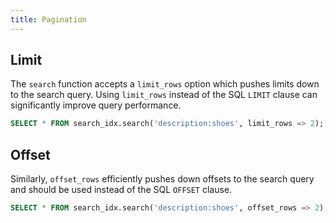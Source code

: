```yaml
---
title: Pagination
---
```


## Limit

The `search` function accepts a `limit_rows` option which pushes limits down to the search query. Using `limit_rows`
instead of the SQL `LIMIT` clause can significantly improve query performance.

```sql
SELECT * FROM search_idx.search('description:shoes', limit_rows => 2);
```

## Offset

Similarly, `offset_rows` efficiently pushes down offsets to the search query and should be used instead of 
the SQL `OFFSET` clause.

```sql
SELECT * FROM search_idx.search('description:shoes', offset_rows => 2);
```

